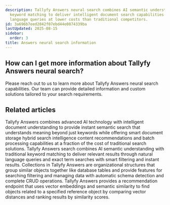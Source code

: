 ```yaml
---
description: Tallyfy Answers neural search combines AI semantic understanding with
  keyword matching to deliver intelligent document search capabilities through natural
  language queries at lower costs than traditional competitors.
id: 3a696b7eed2842f07ebd44e0874339ba
lastUpdated: 2025-08-15
sidebar:
  order: 3
title: Answers neural search information
---
```


## How can I get more information about Tallyfy Answers neural search?

Please reach out to us to learn more about Tallyfy Answers neural search capabilities. Our team can provide detailed information and custom solutions tailored to your search requirements.


[^1]: Typical savings of 60-80% through optimized vector search and shared infrastructure

## Related articles
<CardGrid>
<LinkTitleCard header="<b>Overview</b>" href="/products/answers/" > Tallyfy Answers combines advanced AI technology with intelligent document understanding to provide instant semantic search that understands meaning beyond just keywords while offering smart document storage hybrid search intelligence content recommendations and batch processing capabilities at a fraction of the cost of traditional search solutions. </LinkTitleCard>
<LinkTitleCard header="<b>Answers > Search</b>" href="/products/answers/search/" > Tallyfy Answers search combines AI semantic understanding with traditional keyword matching to deliver relevant results through natural language queries and exact term searches with smart filtering and instant results. </LinkTitleCard>
<LinkTitleCard header="<b>Answers > Collections</b>" href="/products/answers/collections/" > Collections in Tallyfy Answers are organizational structures that group similar objects together like database tables and provide features for searching filtering and managing data with automatic schema detection and complete CRUD operations. </LinkTitleCard>
<LinkTitleCard header="<b>Search > Find similar objects</b>" href="/products/answers/search/find-similar-objects/" > Tallyfy Answers provides a recommendation endpoint that uses vector embeddings and semantic similarity to find objects related to a specified reference object by comparing vector distances and ranking results by similarity scores. </LinkTitleCard>
</CardGrid>